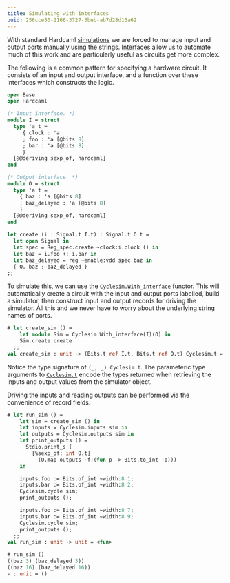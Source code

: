 ```yaml
---
title: Simulating with interfaces
uuid: 256cce50-2166-3727-3beb-ab7d28d16a62
---
```


With standard Hardcaml [simulations](simulation.mdx) we are forced to manage input and
output ports manually using the
strings. [Interfaces](hardcaml_interfaces.mdx) allow us to automate
much of this work and are particularly useful as circuits get more
complex.

The following is a common pattern for specifying a hardware circuit.
It consists of an input and output interface, and a function over
these interfaces which constructs the logic.

```ocaml
open Base
open Hardcaml

(* Input interface. *)
module I = struct
  type 'a t =
     { clock : 'a
     ; foo : 'a [@bits 8]
     ; bar : 'a [@bits 8]
     }
  [@@deriving sexp_of, hardcaml]
end

(* Output interface. *)
module O = struct
  type 'a t =
    { baz : 'a [@bits 8]
    ; baz_delayed : 'a [@bits 8]
    }
  [@@deriving sexp_of, hardcaml]
end

let create (i : Signal.t I.t) : Signal.t O.t =
  let open Signal in
  let spec = Reg_spec.create ~clock:i.clock () in
  let baz = i.foo +: i.bar in
  let baz_delayed = reg ~enable:vdd spec baz in
  { O. baz ; baz_delayed }
;;
```

To simulate this, we can use the
[`Cyclesim.With_interface`](https://ocaml.janestreet.com/ocaml-core/latest/doc/hardcaml/Hardcaml/Cyclesim/With_interface/index.html)
functor. This will automatically create a circuit with the input and output
ports labelled, build a simulator, then construct input and output
records for driving the simulator. All this and we never have to worry
about the underlying string names of ports.

```ocaml
# let create_sim () =
    let module Sim = Cyclesim.With_interface(I)(O) in
    Sim.create create
  ;;
val create_sim : unit -> (Bits.t ref I.t, Bits.t ref O.t) Cyclesim.t = <fun>
```

Notice the type signature of `(_, _) Cyclesim.t`. The parameteric type
arguments to [`Cyclesim.t`](https://ocaml.janestreet.com/ocaml-core/latest/doc/hardcaml/Hardcaml/Cyclesim/index.html)
encode the types returned when retrieving the
inputs and output values from the simulator object.

Driving the inputs and reading outputs can be performed via the
convenience of record fields.

```ocaml
# let run_sim () =
    let sim = create_sim () in
    let inputs = Cyclesim.inputs sim in
    let outputs = Cyclesim.outputs sim in
    let print_outputs () =
      Stdio.print_s (
        [%sexp_of: int O.t]
          (O.map outputs ~f:(fun p -> Bits.to_int !p)))
    in

    inputs.foo := Bits.of_int ~width:8 1;
    inputs.bar := Bits.of_int ~width:8 2;
    Cyclesim.cycle sim;
    print_outputs ();

    inputs.foo := Bits.of_int ~width:8 7;
    inputs.bar := Bits.of_int ~width:8 9;
    Cyclesim.cycle sim;
    print_outputs ();
  ;;
val run_sim : unit -> unit = <fun>

# run_sim ()
((baz 3) (baz_delayed 3))
((baz 16) (baz_delayed 16))
- : unit = ()
```
